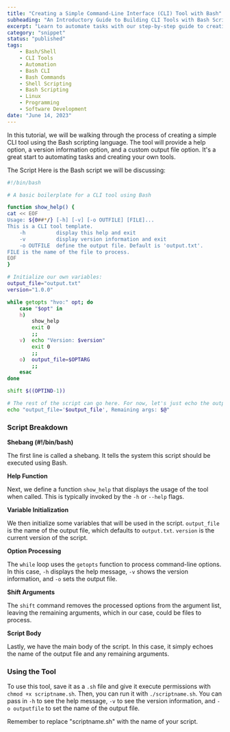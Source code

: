 ```yaml
---
title: "Creating a Simple Command-Line Interface (CLI) Tool with Bash"
subheading: "An Introductory Guide to Building CLI Tools with Bash Scripting"
excerpt: "Learn to automate tasks with our step-by-step guide to creating a simple Command-Line Interface (CLI) tool using Bash. Master the basics of Bash scripting, understand CLI tool creation, and improve your Linux programming skills."
category: "snippet"
status: "published"
tags:
    - Bash/Shell
    - CLI Tools
    - Automation
    - Bash CLI
    - Bash Commands
    - Shell Scripting
    - Bash Scripting
    - Linux
    - Programming
    - Software Development
date: "June 14, 2023"
---
```


In this tutorial, we will be walking through the process of creating a simple CLI tool using the Bash scripting language. The tool will provide a help option, a version information option, and a custom output file option. It's a great start to automating tasks and creating your own tools.

The Script
Here is the Bash script we will be discussing:

```bash
#!/bin/bash

# A basic boilerplate for a CLI tool using Bash

function show_help() {
cat << EOF
Usage: ${0##*/} [-h] [-v] [-o OUTFILE] [FILE]...
This is a CLI tool template.
    -h          display this help and exit
    -v          display version information and exit
    -o OUTFILE  define the output file. Default is 'output.txt'.
FILE is the name of the file to process.
EOF
}

# Initialize our own variables:
output_file="output.txt"
version="1.0.0"

while getopts "hvo:" opt; do
    case "$opt" in
    h)
        show_help
        exit 0
        ;;
    v)  echo "Version: $version"
        exit 0
        ;;
    o)  output_file=$OPTARG
        ;;
    esac
done

shift $((OPTIND-1))

# The rest of the script can go here. For now, let's just echo the output file and remaining arguments:
echo "output_file='$output_file', Remaining args: $@"
```

### Script Breakdown

**Shebang (#!/bin/bash)**

The first line is called a shebang. It tells the system this script should be executed using Bash.

**Help Function**

Next, we define a function `show_help` that displays the usage of the tool when called. This is typically invoked by the `-h` or `--help` flags.

**Variable Initialization**

We then initialize some variables that will be used in the script. `output_file` is the name of the output file, which defaults to `output.txt`. `version` is the current version of the script.

**Option Processing**

The `while` loop uses the `getopts` function to process command-line options. In this case, `-h` displays the help message, `-v` shows the version information, and `-o` sets the output file.

**Shift Arguments**

The `shift` command removes the processed options from the argument list, leaving the remaining arguments, which in our case, could be files to process.

**Script Body**

Lastly, we have the main body of the script. In this case, it simply echoes the name of the output file and any remaining arguments.

### Using the Tool

To use this tool, save it as a `.sh` file and give it execute permissions with `chmod +x scriptname.sh`. Then, you can run it with `./scriptname.sh`. You can pass in `-h` to see the help message, `-v` to see the version information, and `-o outputfile` to set the name of the output file.

Remember to replace "scriptname.sh" with the name of your script.
